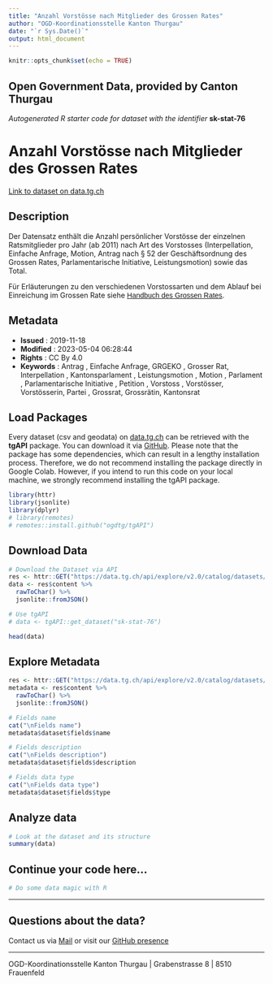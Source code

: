 ```yaml
---
title: "Anzahl Vorstösse nach Mitglieder des Grossen Rates"
author: "OGD-Koordinationsstelle Kanton Thurgau"
date: "`r Sys.Date()`"
output: html_document
---
```


```r
knitr::opts_chunk$set(echo = TRUE)
```

## Open Government Data, provided by **Canton Thurgau**
*Autogenerated R starter code for dataset with the identifier* **sk-stat-76**


# **Anzahl Vorstösse nach Mitglieder des Grossen Rates**

[Link to dataset on data.tg.ch](https://data.tg.ch/explore/dataset/sk-stat-76/information/)

## Description

<p>Der Datensatz enthält die Anzahl persönlicher Vorstösse der einzelnen Ratsmitglieder pro Jahr (ab 2011) nach Art des Vorstosses (Interpellation, Einfache Anfrage, Motion, Antrag nach § 52 der Geschäftsordnung des Grossen Rates, Parlamentarische Initiative, Leistungsmotion) sowie das Total. </p><p>Für Erläuterungen zu den verschiedenen Vorstossarten und dem Ablauf bei Einreichung im Grossen Rate siehe <a href='https://parlament.tg.ch/geschaefte/handbuch-grosser-rat.html/12314' style='background-color: rgb(255, 255, 255); font-family: sans-serif; font-size: 14px; font-weight: 400;' target='_blank'>Handbuch des Grossen Rates</a>.<br/></p>

## Metadata

- **Issued**                   : 2019-11-18
- **Modified**                 : 2023-05-04 06:28:44
- **Rights**                   : CC By 4.0
- **Keywords**                 : Antrag , Einfache Anfrage, GRGEKO , Grosser Rat, Interpellation , Kantonsparlament , Leistungsmotion , Motion , Parlament , Parlamentarische Initiative , Petition , Vorstoss , Vorstösser, Vorstösserin, Partei , Grossrat, Grossrätin, Kantonsrat

## Load Packages

Every dataset (csv and geodata) on [data.tg.ch](https://data.tg.ch/pages/start/) can be retrieved with the **tgAPI** package. You can download it via [GitHub](https://github.com/ogdtg/tgAPI). Please note that the package has some dependencies, which can result in a lengthy installation process. Therefore, we do not recommend installing the package directly in Google Colab. However, if you intend to run this code on your local machine, we strongly recommend installing the tgAPI package.

```r
library(httr)
library(jsonlite)
library(dplyr)
# library(remotes)
# remotes::install.github("ogdtg/tgAPI")

```


## Download Data


```r
# Download the Dataset via API
res <- httr::GET("https://data.tg.ch/api/explore/v2.0/catalog/datasets/sk-stat-76/exports/json")
data <- res$content %>%
  rawToChar() %>%
  jsonlite::fromJSON()

# Use tgAPI
# data <- tgAPI::get_dataset("sk-stat-76")

head(data)

```


## Explore Metadata

```r

res <- httr::GET("https://data.tg.ch/api/explore/v2.0/catalog/datasets/sk-stat-76")
metadata <- res$content %>%
  rawToChar() %>%
  jsonlite::fromJSON()

# Fields name
cat("\nFields name")
metadata$dataset$fields$name

# Fields description
cat("\nFields description")
metadata$dataset$fields$description

# Fields data type
cat("\nFields data type")
metadata$dataset$fields$type

```


## Analyze data

```r

# Look at the dataset and its structure
summary(data)

```


## Continue your code here...


```r
# Do some data magic with R
```

------------------------------------------------------------------------

## Questions about the data?

Contact us via [Mail](mailto:ogd@tg.ch) or visit our [GitHub presence](https://github.com/ogdtg)


------------------------------------------------------------------------

OGD-Koordinationsstelle Kanton Thurgau | Grabenstrasse 8 | 8510 Frauenfeld
